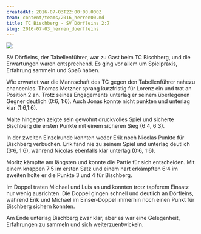 ```yaml
---
createdAt: 2016-07-03T22:00:00.000Z
team: content/teams/2016_herren00.md
title: TC Bischberg - SV Dörfleins 2:7
slug: 2016-07-03_herren_doerfleins
---
```

![](/uploads/2016/2016-07-03_herren_doerfleins.jpg)

SV Dörfleins, der Tabellenführer, war zu Gast beim TC Bischberg, und die Erwartungen waren entsprechend.
Es ging vor allem um Spielpraxis, Erfahrung sammeln und Spaß haben.

Wie erwartet war die Mannschaft des TC gegen den Tabellenführer nahezu chancenlos.
Thomas Metzner sprang kurzfristig für Lorenz ein und trat an Position 2 an.
Trotz seines Engagements unterlag er seinem überlegenen Gegner deutlich (0:6, 1:6).
Auch Jonas konnte nicht punkten und unterlag klar (1:6,1:6).

Malte hingegen zeigte sein gewohnt druckvolles Spiel und sicherte Bischberg die ersten Punkte mit einem sicheren Sieg (6:4, 6:3).

In der zweiten Einzelrunde konnten weder Erik noch Nicolas Punkte für Bischberg verbuchen.
Erik fand nie zu seinem Spiel und unterlag deutlich (3:6, 1:6), während Nicolas ebenfalls klar unterlag (0:6, 1:6).

Moritz kämpfte am längsten und konnte die Partie für sich entscheiden.
Mit einem knappen 7:5 im ersten Satz und einem hart erkämpften 6:4 im zweiten holte er die Punkte 3 und 4 für Bischberg.

Im Doppel traten Michael und Luis an und konnten trotz tapferem Einsatz nur wenig ausrichten.
Die Doppel gingen schnell und deutlich an Dörfleins,
während Erik und Michael im Einser-Doppel immerhin noch einen Punkt für Bischberg sichern konnten.

Am Ende unterlag Bischberg zwar klar, aber es war eine Gelegenheit,
Erfahrungen zu sammeln und sich weiterzuentwickeln.